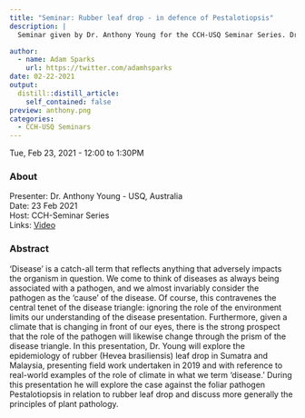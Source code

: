 ```yaml
---
title: "Seminar: Rubber leaf drop - in defence of Pestalotiopsis"
description: |
  Seminar given by Dr. Anthony Young for the CCH-USQ Seminar Series. Dr. Young is a Senior Lecturer in Crop Protection at The University of Queensland, Gatton Campus. In this seminar, he will explore the epidemiology of rubber (Hevea brasiliensis) leaf drop in Sumatra and Malaysia, presenting field work undertaken in 2019 and with reference to real-world examples of the role of climate in what we term ‘disease.’

author:
  - name: Adam Sparks
    url: https://twitter.com/adamhsparks
date: 02-22-2021
output:
  distill::distill_article:
    self_contained: false
preview: anthony.png
categories:
  - CCH-USQ Seminars
---
```


Tue, Feb 23, 2021 - 12:00 to 1:30PM

### About

Presenter: Dr. Anthony Young - USQ, Australia\
Date: 23 Feb 2021 \
Host: CCH-Seminar Series \
Links: [Video](https://youtu.be/mxSiEFcgLak)

### Abstract

'Disease' is a catch-all term that reflects anything that adversely impacts the organism in question. We come to think of diseases as always being associated with a pathogen, and we almost invariably consider the pathogen as the 'cause' of the disease. Of course, this contravenes the central tenet of the disease triangle: ignoring the role of the environment limits our understanding of the disease presentation. Furthermore, given a climate that is changing in front of our eyes, there is the strong prospect that the role of the pathogen will likewise change through the prism of the disease triangle. In this presentation, Dr. Young will explore the epidemiology of rubber (Hevea brasiliensis) leaf drop in Sumatra and Malaysia, presenting field work undertaken in 2019 and with reference to real-world examples of the role of climate in what we term 'disease.' During this presentation he will explore the case against the foliar pathogen Pestalotiopsis in relation to rubber leaf drop and discuss more generally the principles of plant pathology.

